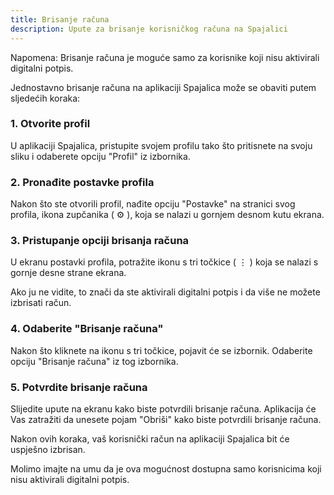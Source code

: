 ```yaml
---
title: Brisanje računa
description: Upute za brisanje korisničkog računa na Spajalici
---
```


<Warning>
  Napomena: Brisanje računa je moguće samo za korisnike koji nisu aktivirali
  digitalni potpis.
</Warning>

Jednostavno brisanje računa na aplikaciji Spajalica može se obaviti putem sljedećih koraka:

### 1. Otvorite profil

U aplikaciji Spajalica, pristupite svojem profilu tako što pritisnete na svoju sliku i odaberete opciju "Profil" iz izbornika.

### 2. Pronađite postavke profila

Nakon što ste otvorili profil, nađite opciju "Postavke" na stranici svog profila, ikona zupčanika ( ⚙︎ ), koja se nalazi u gornjem desnom kutu ekrana.

### 3. Pristupanje opciji brisanja računa

U ekranu postavki profila, potražite ikonu s tri točkice ( ⋮ ) koja se nalazi s gornje desne strane ekrana.

<Note>
  Ako ju ne vidite, to znači da ste aktivirali digitalni potpis i da više ne
  možete izbrisati račun.
</Note>

### 4. Odaberite "Brisanje računa"

Nakon što kliknete na ikonu s tri točkice, pojavit će se izbornik. Odaberite opciju "Brisanje računa" iz tog izbornika.

### 5. Potvrdite brisanje računa

Slijedite upute na ekranu kako biste potvrdili brisanje računa. Aplikacija će Vas zatražiti da unesete pojam "Obriši" kako biste potvrdili brisanje računa.

Nakon ovih koraka, vaš korisnički račun na aplikaciji Spajalica bit će uspješno izbrisan.

<Note>
  Molimo imajte na umu da je ova mogućnost dostupna samo korisnicima koji nisu
  aktivirali digitalni potpis.
</Note>
